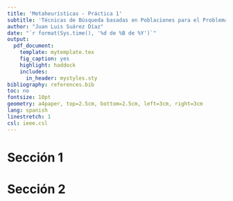 ```yaml
---
title: 'Metaheurísticas - Práctica 1'
subtitle: 'Técnicas de Búsqueda basadas en Poblaciones para el Problema del Aprendizaje de Pesos en Características'
author: "Juan Luis Suárez Díaz"
date: "`r format(Sys.time(), '%d de %B de %Y')`"
output:
  pdf_document:
    template: mytemplate.tex
    fig_caption: yes
    highlight: haddock
    includes:
      in_header: mystyles.sty
bibliography: references.bib
toc: no
fontsize: 10pt
geometry: a4paper, top=2.5cm, bottom=2.5cm, left=3cm, right=3cm
lang: spanish
linestretch: 1
csl: ieee.csl
---
```

<!--
Highlights: default, tango, pygments, kate, monochrome, espresso, zenburn, haddock, null
-->
<!--

mainfont: Arial
monofont: Source Code Pro

abstract: Resumen
  
(Cosas que puedo añadir a la cabecera)
-->

<!--

Añadir imagenes:

\begin{figure}[h]
\centering
\includegraphics[width=10 cm]{./images/1_1.png}
\caption{Instalación de phoronix suite.\label{fig:phinst}}
\end{figure}

\begin{figure}[h]
\centering
\includegraphics[width=10 cm]{./images/1_2.png}
\caption{Lista de test disponibles.\label{fig:phtests}}
\end{figure}

-->

\clearpage

\tableofcontents

# Sección 1

# Sección 2
